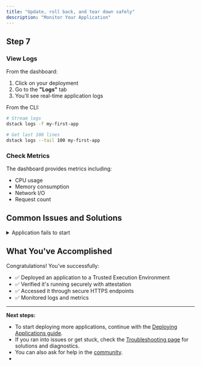 ```yaml
---
title: "Update, roll back, and tear down safely"
description: "Monitor Your Application"
---
```


## Step 7

### View Logs

From the dashboard:
1. Click on your deployment
2. Go to the **"Logs"** tab
3. You'll see real-time application logs

From the CLI:
```bash
# Stream logs
dstack logs -f my-first-app

# Get last 100 lines
dstack logs --tail 100 my-first-app
```

### Check Metrics

The dashboard provides metrics including:
- CPU usage
- Memory consumption
- Network I/O
- Request count

## Common Issues and Solutions

<details>
<summary>Application fails to start</summary>

1. Check logs for errors:
   ```bash
   dstack logs my-first-app
   ```

2. Verify your Docker image works locally:
   ```bash
   docker-compose up
   ```

3. Ensure health checks are configured correctly


#### Cannot access application URL

1. Check if the application is running:
   ```bash
   dstack status my-first-app
   ```

2. Verify network connectivity:
   ```bash
   curl -I https://my-first-app.app.example.com
   ```

3. Check gateway logs:
   ```bash
   sudo journalctl -u dstack-gateway -f
   ```

Attestation verification fails

1. Ensure you're using the correct endpoint
2. Check if the CVM is fully initialized
3. Verify TDX is enabled on your hardware

</details>

## What You've Accomplished

Congratulations! You've successfully:

- ✅ Deployed an application to a Trusted Execution Environment
- ✅ Verified it's running securely with attestation
- ✅ Accessed it through secure HTTPS endpoints
- ✅ Monitored logs and metrics

---

**Next steps:**  
- To start deploying more applications, continue with the [Deploying Applications guide](../deploying-applications).
- If you ran into issues or get stuck, check the [Troubleshooting page](../../troubleshooting) for solutions and diagnostics.
- You can also ask for help in the [community](../../community.mdx).
- 

